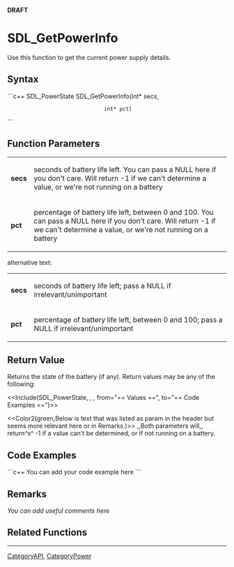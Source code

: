 <!-- pragma section-numbers off -->
<!-- pragma disable-camelcase -->
'''DRAFT'''

= SDL_GetPowerInfo =
Use this function to get the current power supply details.


== Syntax ==
```c++
SDL_PowerState SDL_GetPowerInfo(int* secs,
                                int* pct)
```

== Function Parameters ==
{|
|'''secs'''
|seconds of battery life left. You can pass a NULL here if you don't care. Will return -1 if we can't determine a value, or we're not running on a battery
|-
|'''pct'''
|percentage of battery life left, between 0 and 100. You can pass a NULL here if you don't care. Will return -1 if we can't determine a value, or we're not running on a battery
|}

alternative text:
{|
|'''secs'''
|seconds of battery life left; pass a NULL if irrelevant/unimportant
|-
|'''pct'''
|percentage of battery life left, between 0 and 100; pass a NULL if irrelevant/unimportant
|}

== Return Value ==
Returns the state of the battery (if any).  Return values may be any of the following:

<<Include(SDL_PowerState, , , from="== Values ==", to="== Code Examples ==")>>

<<Color2(green,Below is text that was listed as param in the header but seems more relevant here or in Remarks.)>>
,,Both parameters will,, return^s^ -1 if a value can't be determined, or if not running on a battery.

== Code Examples ==
```c++
You can add your code example here
```

== Remarks ==
''You can add useful comments here''

== Related Functions ==

----
[[CategoryAPI]], [[CategoryPower]]
